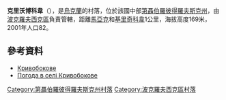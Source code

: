 {{coord|48|3|7|N|36|22|26|E|scale:30000_region:UA|display=title}}

'''克里沃博科韋'''（{{lang-uk|Кривобокове}}），是[[烏克蘭|烏克蘭]]的村落，位於該國中部[[第聶伯羅彼得羅夫斯克州|第聶伯羅彼得羅夫斯克州]]，由[[波克羅夫西克區|波克羅夫西克區]]負責管轄，距離[[馬亞克_(波克羅夫西克區)|馬亞克]]和[[基里奇科韋|基里奇科韋]]1公里，海拔高度169米，2001年人口82。

==參考資料==
* [http://gska2.rada.gov.ua/pls/z7502/A005?rdat1=29.01.2010&rf7571=6127 Кривобокове]{{dead link|date=2017年11月 |bot=InternetArchiveBot |fix-attempted=yes }}
* [http://weather.in.ua/ua/dnepropetrovskaja/12278 Погода в селі Кривобокове] {{Wayback|url=http://weather.in.ua/ua/dnepropetrovskaja/12278 |date=20160607161602 }}

{{DEFAULTSORT:Кривобокове}}
[[Category:第聶伯羅彼得羅夫斯克州村落|Category:第聶伯羅彼得羅夫斯克州村落]]
[[Category:波克羅夫西克區村落|Category:波克羅夫西克區村落]]


{{Dnipropetrovsk-geo-stub}}